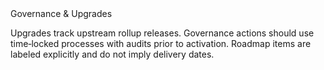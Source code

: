<!-- markdownlint-disable MD041 -->


<Section>
  <AnimatedHeading as='h1'>Governance & Upgrades</AnimatedHeading>
  <p>
    Upgrades track upstream rollup releases. Governance actions should use time‑locked processes
    with audits prior to activation. Roadmap items are labeled explicitly and do not imply delivery
    dates.
  </p>
</Section>
